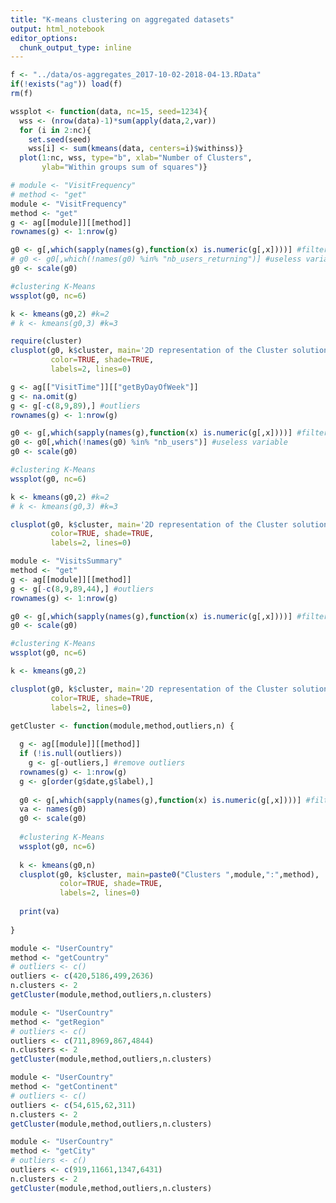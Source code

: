 ```yaml
---
title: "K-means clustering on aggregated datasets"
output: html_notebook
editor_options: 
  chunk_output_type: inline
---
```


```r
f <- "../data/os-aggregates_2017-10-02-2018-04-13.RData"
if(!exists("ag")) load(f)
rm(f)
```
```r
wssplot <- function(data, nc=15, seed=1234){
  wss <- (nrow(data)-1)*sum(apply(data,2,var))
  for (i in 2:nc){
    set.seed(seed)
    wss[i] <- sum(kmeans(data, centers=i)$withinss)}
  plot(1:nc, wss, type="b", xlab="Number of Clusters",
       ylab="Within groups sum of squares")}
```

```r
# module <- "VisitFrequency"
# method <- "get"
module <- "VisitFrequency"
method <- "get"
g <- ag[[module]][[method]]
rownames(g) <- 1:nrow(g)

g0 <- g[,which(sapply(names(g),function(x) is.numeric(g[,x])))] #filter on numeric variables
# g0 <- g0[,which(!names(g0) %in% "nb_users_returning")] #useless variable
g0 <- scale(g0)

```

```r
#clustering K-Means
wssplot(g0, nc=6)
```

```r
k <- kmeans(g0,2) #k=2
# k <- kmeans(g0,3) #k=3
```

```r
require(cluster)
clusplot(g0, k$cluster, main='2D representation of the Cluster solution',
         color=TRUE, shade=TRUE,
         labels=2, lines=0)
```

```r
g <- ag[["VisitTime"]][["getByDayOfWeek"]]
g <- na.omit(g)
g <- g[-c(8,9,89),] #outliers
rownames(g) <- 1:nrow(g)

g0 <- g[,which(sapply(names(g),function(x) is.numeric(g[,x])))] #filter on numeric variables
g0 <- g0[,which(!names(g0) %in% "nb_users")] #useless variable
g0 <- scale(g0)

```

```r
#clustering K-Means
wssplot(g0, nc=6)
```

```r
k <- kmeans(g0,2) #k=2
# k <- kmeans(g0,3) #k=3
```

```r
clusplot(g0, k$cluster, main='2D representation of the Cluster solution',
         color=TRUE, shade=TRUE,
         labels=2, lines=0)
```

```r
module <- "VisitsSummary"
method <- "get"
g <- ag[[module]][[method]]
g <- g[-c(8,9,89,44),] #outliers
rownames(g) <- 1:nrow(g)

g0 <- g[,which(sapply(names(g),function(x) is.numeric(g[,x])))] #filter on numeric variables
g0 <- scale(g0)

```

```r
#clustering K-Means
wssplot(g0, nc=6)
```

```r
k <- kmeans(g0,2)
```

```r
clusplot(g0, k$cluster, main='2D representation of the Cluster solution',
         color=TRUE, shade=TRUE,
         labels=2, lines=0)
```

```r
getCluster <- function(module,method,outliers,n) {
  
  g <- ag[[module]][[method]]
  if (!is.null(outliers))
    g <- g[-outliers,] #remove outliers
  rownames(g) <- 1:nrow(g)
  g <- g[order(g$date,g$label),]
  
  g0 <- g[,which(sapply(names(g),function(x) is.numeric(g[,x])))] #filter on numeric variables
  va <- names(g0)
  g0 <- scale(g0)
  
  #clustering K-Means
  wssplot(g0, nc=6)
  
  k <- kmeans(g0,n)
  clusplot(g0, k$cluster, main=paste0("Clusters ",module,":",method),
           color=TRUE, shade=TRUE,
           labels=2, lines=0)
  
  print(va)
    
}
```


```r
module <- "UserCountry"
method <- "getCountry"
# outliers <- c()
outliers <- c(420,5186,499,2636)
n.clusters <- 2
getCluster(module,method,outliers,n.clusters)
```

```r
module <- "UserCountry"
method <- "getRegion"
# outliers <- c()
outliers <- c(711,8969,867,4844)
n.clusters <- 2
getCluster(module,method,outliers,n.clusters)
```

```r
module <- "UserCountry"
method <- "getContinent"
# outliers <- c()
outliers <- c(54,615,62,311)
n.clusters <- 2
getCluster(module,method,outliers,n.clusters)
```

```r
module <- "UserCountry"
method <- "getCity"
# outliers <- c()
outliers <- c(919,11661,1347,6431)
n.clusters <- 2
getCluster(module,method,outliers,n.clusters)
```
